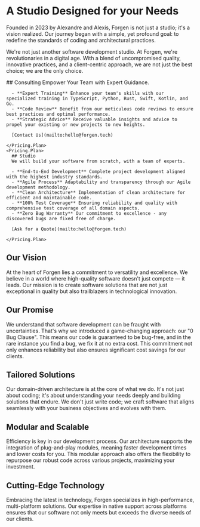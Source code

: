 
# A Studio Designed for your Needs

Founded in 2023 by Alexandre and Alexis, Forgen is not just a studio; it's a vision realized. Our journey began with a simple, yet profound goal: to redefine the standards of coding and architectural practices.

<div className="mt-8 grid grid-cols-2">
  <Avatar caption="Alexandre" size={96} src="/studio/alexandre.webp" />
  <Avatar caption="Alexis" size={96} src="/studio/alexis.webp" />
</div>

We're not just another software development studio. At Forgen, we're
revolutionaries in a digital age. With a blend of uncompromised quality,
innovative practices, and a client-centric approach, we are not just the best
choice; we are the only choice.

<Bleed>
  <Pricing>
    <Pricing.Plan>
      ## Consulting
      Empower Your Team with Expert Guidance.

      - **Expert Training** Enhance your team's skills with our specialized training in TypeScript, Python, Rust, Swift, Kotlin, and Go.
      - **Code Review** Benefit from our meticulous code reviews to ensure best practices and optimal performance.
      - **Strategic Advice** Receive valuable insights and advice to propel your existing or new projects to new heights.

      [Contact Us](mailto:hello@forgen.tech)

    </Pricing.Plan>
    <Pricing.Plan>
      ## Studio
      We will build your software from scratch, with a team of experts.

      - **End-to-End Development** Complete project development aligned with the highest industry standards.
      - **Agile Process** Adaptability and transparency through our Agile development methodology.
      - **Clean Architecture** Implementation of clean architecture for efficient and maintainable code.
      - **100% Test Coverage** Ensuring reliability and quality with comprehensive test coverage of all domain aspects.
      - **Zero Bug Warranty** Our commitment to excellence - any discovered bugs are fixed free of charge.

      [Ask for a Quote](mailto:hello@forgen.tech)

    </Pricing.Plan>

  </Pricing>
</Bleed>

## Our Vision

At the heart of Forgen lies a commitment to versatility and excellence. We believe in a world where high-quality software doesn't just compete — it leads. Our mission is to create software solutions that are not just exceptional in quality but also trailblazers in technological innovation.

## Our Promise

We understand that software development can be fraught with uncertainties. That's why we introduced a game-changing approach: our "0 Bug Clause". This means our code is guaranteed to be bug-free, and in the rare instance you find a bug, we fix it at no extra cost. This commitment not only enhances reliability but also ensures significant cost savings for our clients.

## Tailored Solutions

Our domain-driven architecture is at the core of what we do. It's not just about coding; it's about understanding your needs deeply and building solutions that endure. We don't just write code; we craft software that aligns seamlessly with your business objectives and evolves with them.

## Modular and Scalable

Efficiency is key in our development process. Our architecture supports the integration of plug-and-play modules, meaning faster development times and lower costs for you. This modular approach also offers the flexibility to repurpose our robust code across various projects, maximizing your investment.

## Cutting-Edge Technology

Embracing the latest in technology, Forgen specializes in high-performance, multi-platform solutions. Our expertise in native support across platforms ensures that our software not only meets but exceeds the diverse needs of our clients.

